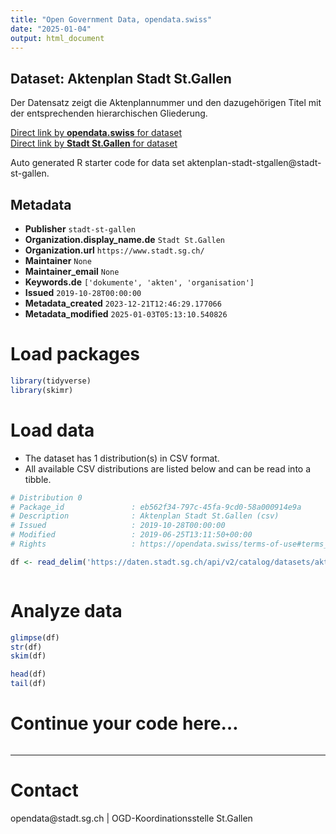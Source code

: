 ```yaml
---
title: "Open Government Data, opendata.swiss"
date: "2025-01-04"
output: html_document
---
```


## Dataset: Aktenplan Stadt St.Gallen

Der Datensatz zeigt die Aktenplannummer und den dazugehörigen Titel mit der entsprechenden hierarchischen Gliederung.

[Direct link by **opendata.swiss** for dataset](https://opendata.swiss/de/dataset/aktenplan-stadt-st-gallen)<br>
[Direct link by **Stadt St.Gallen** for dataset](https://daten.stadt.sg.ch/explore/dataset/aktenplan-stadt-stgallen/)

Auto generated R starter code for data set aktenplan-stadt-stgallen@stadt-st-gallen.

## Metadata

- **Publisher** `stadt-st-gallen`
- **Organization.display_name.de** `Stadt St.Gallen`
- **Organization.url** `https://www.stadt.sg.ch/`
- **Maintainer** `None`
- **Maintainer_email** `None`
- **Keywords.de** `['dokumente', 'akten', 'organisation']`
- **Issued** `2019-10-28T00:00:00`
- **Metadata_created** `2023-12-21T12:46:29.177066`
- **Metadata_modified** `2025-01-03T05:13:10.540826`


# Load packages

```r

library(tidyverse)
library(skimr)

```

# Load data

-   The dataset has 1 distribution(s) in CSV format.
-   All available CSV distributions are listed below and can be read into a tibble.

```r

# Distribution 0
# Package_id               : eb562f34-797c-45fa-9cd0-58a000914e9a
# Description              : Aktenplan Stadt St.Gallen (csv)
# Issued                   : 2019-10-28T00:00:00
# Modified                 : 2019-06-25T13:11:50+00:00
# Rights                   : https://opendata.swiss/terms-of-use#terms_by

df <- read_delim('https://daten.stadt.sg.ch/api/v2/catalog/datasets/aktenplan-stadt-stgallen/exports/csv?use_labels=true')



```

# Analyze data

```r

glimpse(df)
str(df)
skim(df)

head(df)
tail(df)

```

# Continue your code here...

```r

```

------------------------------------------------------------------------

# Contact

opendata@stadt.sg.ch | OGD-Koordinationsstelle St.Gallen
